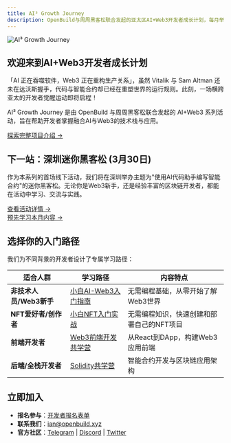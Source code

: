 ```yaml
---
title: AI³ Growth Journey
description: OpenBuild与周周黑客松联合发起的亚太区AI+Web3开发者成长计划，每月举办线上Workshop和线下Mini-Hackathon
---
```

![AI³ Growth Journey](/images/banner.png)

## 欢迎来到AI+Web3开发者成长计划

「AI 正在吞噬软件，Web3 正在重构生产关系」，虽然 Vitalik 与 Sam Altman 还未在达沃斯握手，代码与智能合约却已经在重塑世界的运行规则。此刻，一场横跨亚太的开发者觉醒运动即将启程！

AI³ Growth Journey 是由 OpenBuild 与周周黑客松联合发起的 AI+Web3 系列活动，旨在帮助开发者掌握融合AI与Web3的技术栈与应用。

[探索完整项目介绍 →](/docs/introduction)

## 下一站：深圳迷你黑客松 (3月30日)

作为本系列的首场线下活动，我们将在深圳举办主题为"使用AI代码助手编写智能合约"的迷你黑客松。无论你是Web3新手，还是经验丰富的区块链开发者，都能在活动中学习、交流与实践。

[查看活动详情 →](/docs/2025-03)  
[预先学习本月内容 →](/docs/march-learn)

## 选择你的入门路径

我们为不同背景的开发者设计了专属学习路径：

| 适合人群 | 学习路径 | 内容特点 |
| --- | --- | --- |
| **非技术人员/Web3新手** | [小白AI-Web3入门指南](/docs/newbie) | 无需编程基础，从零开始了解Web3世界 |
| **NFT爱好者/创作者** | [小白NFT入门实战](/docs/nft) | 无需编程知识，快速创建和部署自己的NFT项目 |
| **前端开发者** | [Web3前端开发共学营](/docs/frontend) | 从React到DApp，构建Web3应用前端 |
| **后端/全栈开发者** | [Solidity共学营](/docs/solidity) | 智能合约开发与区块链应用架构 |

## 立即加入

- **报名参与**：[开发者报名表单](https://hackathonweekly.feishu.cn/share/base/form/shrcnBjdytUgit8dDtRbPCPoaac)
- **联系我们**：[ian@openbuild.xyz](mailto:ian@openbuild.xyz)
- **官方社区**：[Telegram](https://t.me/openbuild_xyz) | [Discord](https://discord.gg/openbuild) | [Twitter](https://twitter.com/openbuild_xyz)